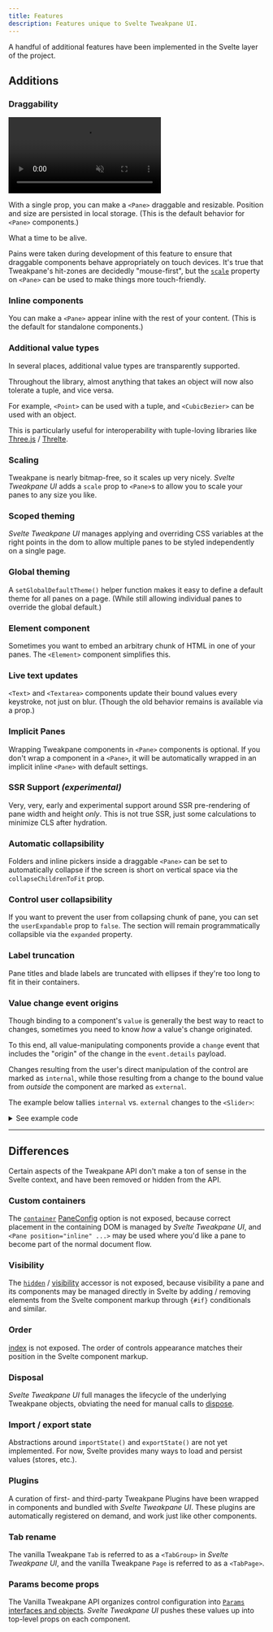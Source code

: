 ```yaml
---
title: Features
description: Features unique to Svelte Tweakpane UI.
---
```



A handful of additional features have been implemented in the Svelte layer of the project.

## Additions

### Draggability

<video autoplay loop muted playsinline>
  <source src="/svelte-tweakpane-ui/draggability-demo.mp4" type="video/mp4" />

Your browser does not support the video tag.

</video>

With a single prop, you can make a `<Pane>` draggable and resizable. Position and size are persisted in local storage. (This is the default behavior for `<Pane>` components.)

What a time to be alive.

Pains were taken during development of this feature to ensure that draggable components behave appropriately on touch devices. It's true that Tweakpane's hit-zones are decidedly "mouse-first", but the [`scale`](/svelte-tweakpane-ui/docs/components/pane#scale) property on `<Pane>` can be used to make things more touch-friendly.

### Inline components

You can make a `<Pane>` appear inline with the rest of your content. (This is the default for standalone components.)

### Additional value types

In several places, additional value types are transparently supported.

Throughout the library, almost anything that takes an object will now also tolerate a tuple, and vice versa.

For example, `<Point>` can be used with a tuple, and `<CubicBezier>` can be used with an object.

This is particularly useful for interoperability with tuple-loving libraries like [Three.js](https://threejs.org) / [Threlte](https://threlte.xyz).

### Scaling

Tweakpane is nearly bitmap-free, so it scales up very nicely. _Svelte Tweakpane UI_ adds a `scale` prop to `<Pane>`s to allow you to scale your panes to any size you like.

### Scoped theming

_Svelte Tweakpane UI_ manages applying and overriding CSS variables at the right points in the dom to allow multiple panes to be styled independently on a single page.

### Global theming

A `setGlobalDefaultTheme()` helper function makes it easy to define a default theme for all panes on a page. (While still allowing individual panes to override the global default.)

### Element component

Sometimes you want to embed an arbitrary chunk of HTML in one of your panes. The `<Element>` component simplifies this.

### Live text updates

`<Text>` and `<Textarea>` components update their bound values every keystroke, not just on blur. (Though the old behavior remains is available via a prop.)

### Implicit Panes

Wrapping Tweakpane components in `<Pane>` components is optional. If you don't wrap a component in a `<Pane>`, it will be automatically wrapped in an implicit inline `<Pane>` with default settings.

### SSR Support _(experimental)_

Very, very, early and experimental support around SSR pre-rendering of pane width and height _only_. This is not true SSR, just some calculations to minimize CLS after hydration.

### Automatic collapsibility

Folders and inline pickers inside a draggable `<Pane>` can be set to automatically collapse if the screen is short on vertical space via the `collapseChildrenToFit` prop.

### Control user collapsibility

If you want to prevent the user from collapsing chunk of pane, you can set the `userExpandable` prop to `false`. The section will remain programmatically collapsible via the `expanded` property.

### Label truncation

Pane titles and blade labels are truncated with ellipses if they're too long to fit in their containers.

### Value change event origins

Though binding to a component's `value` is generally the best way to react to changes, sometimes you need to know _how_ a value's change originated.

To this end, all value-manipulating components provide a `change` event that includes the "origin" of the change in the `event.details` payload.

Changes resulting from the user's direct manipulation of the control are marked as `internal`, while those resulting from a change to the bound value from _outside_ the component are marked as `external`.

The example below tallies `internal` vs. `external` changes to the `<Slider>`:

<ExampleWrapper>
  <SvelteTweakpaneEventExample client:load />
</ExampleWrapper>

<details>
  <summary>See example code</summary>
  <SvelteTweakpaneEventExampleCode />
</details>

---

## Differences

Certain aspects of the Tweakpane API don't make a ton of sense in the Svelte context, and have been removed or hidden from the API.

### Custom containers

The [`container`](https://tweakpane.github.io/docs/misc/#container) [PaneConfig](https://tweakpane.github.io/docs/api/interfaces/_internal_.PaneConfig.html) option is not exposed, because correct placement in the containing DOM is managed by _Svelte Tweakpane UI_, and `<Pane position="inline" ...>` may be used where you'd like a pane to become part of the normal document flow.

### Visibility

The [`hidden`](https://tweakpane.github.io/docs/api/classes/Pane.html#hidden) / [visibility](https://tweakpane.github.io/docs/misc/#visibility) accessor is not exposed, because visibility a pane and its components may be managed directly in Svelte by adding / removing elements from the Svelte component markup through `{#if}` conditionals and similar.

### Order

[index](https://tweakpane.github.io/docs/misc/#insert) is not exposed. The order of controls appearance matches their position in the Svelte component markup.

### Disposal

_Svelte Tweakpane UI_ full manages the lifecycle of the underlying Tweakpane objects, obviating the need for manual calls to [dispose](https://tweakpane.github.io/docs/misc/#disposing).

### Import / export state

Abstractions around `importState()` and `exportState()` are not yet implemented. For now, Svelte provides many ways to load and persist values (stores, etc.).

### Plugins

A curation of first- and third-party Tweakpane Plugins have been wrapped in components and bundled with _Svelte Tweakpane UI_. These plugins are automatically registered on demand, and work just like other components.

### Tab rename

The vanilla Tweakpane `Tab` is referred to as a `<TabGroup>` in _Svelte Tweakpane UI_, and the vanilla Tweakpane `Page` is referred to as a `<TabPage>`.

### Params become props

The Vanilla Tweakpane API organizes control configuration into [`Params` interfaces and objects](https://tweakpane.github.io/docs/api/interfaces/_internal_.BindingParams.html). _Svelte Tweakpane UI_ pushes these values up into top-level props on each component.
